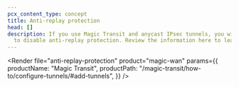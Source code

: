 ```yaml
---
pcx_content_type: concept
title: Anti-replay protection
head: []
description: If you use Magic Transit and anycast IPsec tunnels, you will need
  to disable anti-replay protection. Review the information here to learn more.
---
```



<Render
	file="anti-replay-protection"
	product="magic-wan"
	params={{
		productName: "Magic Transit",
		productPath: "/magic-transit/how-to/configure-tunnels/#add-tunnels",
	}}
/>
